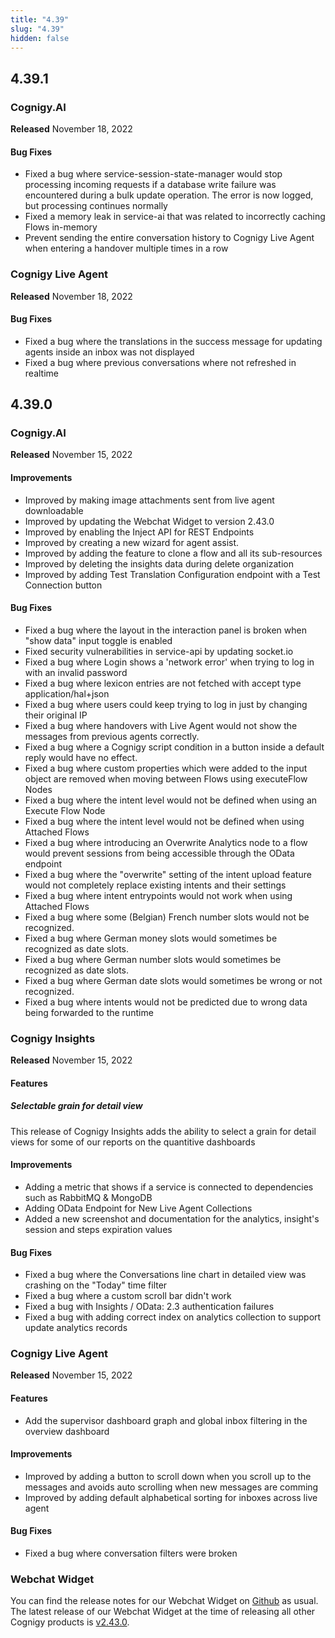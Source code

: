 ```yaml
---
title: "4.39"
slug: "4.39"
hidden: false
---
```



<ReleaseNotesKubernetesRepositoryDeprecated/>

## 4.39.1

### Cognigy.AI

**Released** November 18, 2022

#### Bug Fixes
- Fixed a bug where service-session-state-manager would stop processing incoming requests if a database write failure was encountered during a bulk update operation. The error is now logged, but processing continues normally
- Fixed a memory leak in service-ai that was related to incorrectly caching Flows in-memory
- Prevent sending the entire conversation history to Cognigy Live Agent when entering a handover multiple times in a row

### Cognigy Live Agent

**Released** November 18, 2022

#### Bug Fixes
- Fixed a bug where the translations in the success message for updating agents inside an inbox was not displayed
- Fixed a bug where previous conversations where not refreshed in realtime

## 4.39.0

### Cognigy.AI

**Released** November 15, 2022

#### Improvements
- Improved by making image attachments sent from live agent downloadable
- Improved by updating the Webchat Widget to version 2.43.0
- Improved by enabling the Inject API for REST Endpoints
- Improved by creating a new wizard for agent assist.
- Improved by adding the feature to clone a flow and all its sub-resources
- Improved by deleting the insights data during delete organization
- Improved by adding Test Translation Configuration endpoint with a Test Connection button

#### Bug Fixes
- Fixed a bug where the layout in the interaction panel is broken when "show data" input toggle is enabled
- Fixed security vulnerabilities in service-api by updating socket.io
- Fixed a bug where Login shows a 'network error' when trying to log in with an invalid password
- Fixed a bug where lexicon entries are not fetched with accept type application/hal+json
- Fixed a bug where users could keep trying to log in just by changing their original IP
- Fixed a bug where handovers with Live Agent would not show the messages from previous agents correctly.
- Fixed a bug where a Cognigy script condition in a button inside a default reply would have no effect.
- Fixed a bug where custom properties which were added to the input object are removed when moving between Flows using executeFlow Nodes
- Fixed a bug where the intent level would not be defined when using an Execute Flow Node
- Fixed a bug where the intent level would not be defined when using Attached Flows
- Fixed a bug where introducing an Overwrite Analytics node to a flow would prevent sessions from being accessible through the OData endpoint
- Fixed a bug where the "overwrite" setting of the intent upload feature would not completely replace existing intents and their settings
- Fixed a bug where intent entrypoints would not work when using Attached Flows
- Fixed a bug where some (Belgian) French number slots would not be recognized.
- Fixed a bug where German money slots would sometimes be recognized as date slots.
- Fixed a bug where German number slots would sometimes be recognized as date slots.
- Fixed a bug where German date slots would sometimes be wrong or not recognized.
- Fixed a bug where intents would not be predicted due to wrong data being forwarded to the runtime

### Cognigy Insights

**Released** November 15, 2022

#### Features
##### Selectable grain for detail view
This release of Cognigy Insights adds the ability to select a grain for detail views for some of our reports on the quantitive dashboards

#### Improvements
- Adding a metric that shows if a service is connected to dependencies such as RabbitMQ & MongoDB
- Adding OData Endpoint for New Live Agent Collections
- Added a new screenshot and documentation for the analytics, insight's session and steps expiration values

#### Bug Fixes
- Fixed a bug where the Conversations line chart in detailed view was crashing on the "Today" time filter
- Fixed a bug where a custom scroll bar didn't work
- Fixed a bug with Insights / OData: 2.3 authentication failures
- Fixed a bug with adding correct index on analytics collection to support update analytics records

### Cognigy Live Agent

**Released** November 15, 2022

#### Features

- Add the supervisor dashboard graph and global inbox filtering in the overview dashboard

#### Improvements
- Improved by adding a button to scroll down when you scroll up to the messages and avoids auto scrolling when new messages are comming
- Improved by adding default alphabetical sorting for inboxes across live agent

#### Bug Fixes
-  Fixed a bug where conversation filters were broken

### Webchat Widget

You can find the release notes for our Webchat Widget on [Github](https://github.com/Cognigy/WebchatWidget/releases) as usual. The latest release of our Webchat Widget at the time of releasing all other Cognigy products is [v2.43.0](https://github.com/Cognigy/WebchatWidget/releases/tag/v2.43.0).